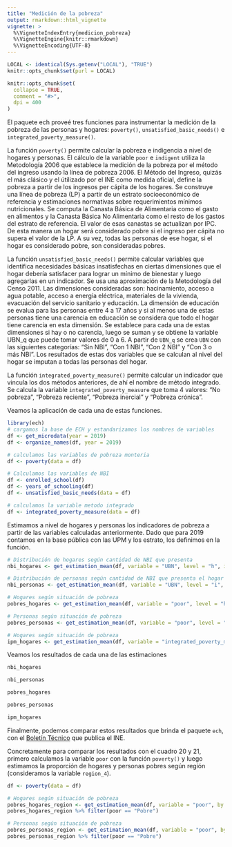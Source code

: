 ```yaml
---
title: "Medición de la pobreza"
output: rmarkdown::html_vignette
vignette: >
  %\VignetteIndexEntry{medicion_pobreza}
  %\VignetteEngine{knitr::rmarkdown}
  %\VignetteEncoding{UTF-8}
---
```


```r
LOCAL <- identical(Sys.getenv("LOCAL"), "TRUE")
knitr::opts_chunk$set(purl = LOCAL)
```

```r
knitr::opts_chunk$set(
  collapse = TRUE,
  comment = "#>",
  dpi = 400
)
```

El paquete ech proveé tres funciones para instrumentar la medición de la pobreza de las personas y hogares: `poverty()`, `unsatisfied_basic_needs()` e `integrated_poverty_measure()`.

La función `poverty()` permite calcular la pobreza e indigencia a nivel de hogares y personas. El cálculo de la variable `poor` e `indigent` utiliza la Metodología 2006 que establece la medición de la pobreza por el método del ingreso usando la línea de pobreza 2006. El Método del Ingreso, quizás el más clásico y el útilizado por el INE como medida oficial, define la pobreza a partir de los ingresos per cápita de los hogares. Se construye una línea de pobreza (LP) a partir de un estrato socioeconómico de referencia y estimaciones normativas sobre requerimientos mínimos nutricionales. Se computa la Canasta Básica de Alimentaria como el gasto en alimentos y la Canasta Básica No Alimentaria como el resto de los gastos del estrato de referencia. El valor de esas canastas se actualizan por IPC. De esta manera un hogar será considerado pobre si el ingreso per cápita no supera el valor de la LP. A su vez, todas las personas de ese hogar, si el hogar es considerado pobre, son consideradas pobres.

La función `unsatisfied_basic_needs()` permite calcular variables que identifica necesidades básicas insatisfechas en ciertas dimensiones que el hogar debería satisfacer para lograr un mínimo de bienestar y luego agregarlas en un indicador.  Se usa una aproximación de la Metodología del Censo 2011. Las dimensiones consideradas son: hacinamiento, acceso a agua potable, acceso a energía eléctrica, materiales de la vivienda, evacuación del servicio sanitario y educación. La dimensión de educación se evalua para las personas entre 4 a 17 años y si al menos una de estas personas tiene una carencia en educación se considera que todo el hogar tiene carencia en esta dimensión. Se establece para cada una de estas dimensiones si hay o no carencia, luego se suman y se obtiene la variable UBN_q que puede tomar valores de 0 a  6. A partir de `UBN_q` se crea `UBN` con las siguientes categorías: “Sin NBI”, “Con 1 NBI”, “Con 2 NBI” y “Con 3 o más NBI”. Los resultados de estas dos variables que se calculan al nivel del hogar se imputan a todas las personas del hogar.

La función `integrated_poverty_measure()` permite calcular un indicador que vincula los dos métodos anteriores, de ahí el nombre de método integrado. Se calcula la variable  `integrated_poverty_measure` que toma 4 valores: “No pobreza”, “Pobreza reciente”, “Pobreza inercial” y “Pobreza crónica”.

Veamos la aplicación de cada una de estas funciones.

```r
library(ech)
# cargamos la base de ECH y estandarizamos los nombres de variables
df <- get_microdata(year = 2019)
df <- organize_names(df, year = 2019)

# calculamos las variables de pobreza monteria
df <- poverty(data = df)

# Calculamos las variables de NBI
df <- enrolled_school(df)
df <- years_of_schooling(df)
df <- unsatisfied_basic_needs(data = df)

# calculamos la variable metodo integrado
df <- integrated_poverty_measure(data = df)
```

Estimamos a nivel de hogares y personas los indicadores de pobreza a partir de las variables calculadas anteriormente. Dado que para 2019 contamos en la base pública con las UPM y los estrato, los definimos en la función.

```r
# Distribución de hogares según cantidad de NBI que presenta
nbi_hogares <- get_estimation_mean(df, variable = "UBN", level = "h", ids = "upm", estrato = "estrato")

# Distribución de personas según cantidad de NBI que presenta el hogar
nbi_personas <- get_estimation_mean(df, variable = "UBN", level = "i", ids = "upm", estrato = "estrato")

# Hogares según situación de pobreza 
pobres_hogares <- get_estimation_mean(df, variable = "poor", level = "h", ids = "upm", estrato = "estrato")

# Personas según situación de pobreza 
pobres_personas <- get_estimation_mean(df, variable = "poor", level = "i", ids = "upm", estrato = "estrato")

# Hogares según situación de pobreza
ipm_hogares <- get_estimation_mean(df, variable = "integrated_poverty_measure", level = "h", ids = "upm", estrato = "estrato")

```

Veamos los resultados de cada una de las estimaciones

```r
nbi_hogares
```

```r
nbi_personas
```
```r
pobres_hogares
```
```r
pobres_personas
```



```r
ipm_hogares
```

Finalmente, podemos comparar estos resultados que brinda el paquete `ech`, con el [Boletín Técnico](https://www.ine.gub.uy/c/document_library/get_file?uuid=35dea1e6-98e0-41a5-ac79-46671dfcac6c&groupId=10181) que publica el INE.

Concretamente para comparar los resultados con el cuadro 20 y 21, primero calculamos la variable `poor` con la función `poverty()` y luego estimamos la proporción de hogares y personas pobres según región (consideramos la variable `region_4`).

```r
df <- poverty(data = df)

# Hogares según situación de pobreza 
pobres_hogares_region <- get_estimation_mean(df, variable = "poor", by.x = "region_3",level = "h", ids = "upm", estrato = "estrato")
pobres_hogares_region %>% filter(poor == "Pobre")

# Personas según situación de pobreza 
pobres_personas_region <- get_estimation_mean(df, variable = "poor", by.x = "region_3", level = "i", ids = "upm", estrato = "estrato")
pobres_personas_region %>% filter(poor == "Pobre")
```
